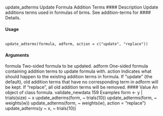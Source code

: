 

update_adterms Update Formula Addition Terms
#### Description 
Update additions terms used in formulas of brms. See addition-terms for #### Details.

#### Usage
<pre><code>
update_adterms(formula, adform, action = c("update", "replace"))
</code></pre>
#### Arguments

formula Two-sided formula to be updated.
adform One-sided formula containing addition terms to update formula with.
action Indicates what should happen to the existing addition terms in formula. If
"update" (the default), old addition terms that have no corresponding term in
adform will be kept. If "replace", all old addition terms will be removed.
#### Value
An object of class formula.
validate_newdata 159
Examples
form <- y | trials(size) ~ x
update_adterms(form, ~ trials(10))
update_adterms(form, ~ weights(w))
update_adterms(form, ~ weights(w), action = "replace")
update_adterms(y ~ x, ~ trials(10))
